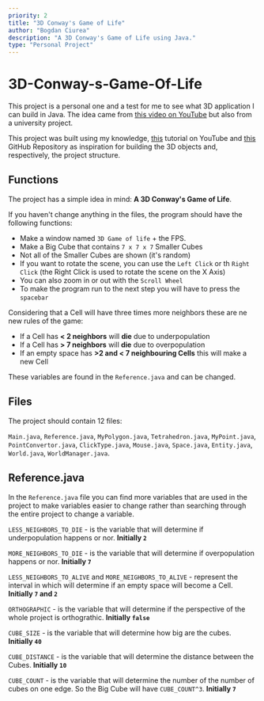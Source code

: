 ```yaml
---
priority: 2
title: "3D Conway's Game of Life"
author: "Bogdan Ciurea"
description: "A 3D Conway's Game of Life using Java."
type: "Personal Project"
---
```


# 3D-Conway-s-Game-Of-Life

This project is a personal one and a test for me to see what 3D application I can build in Java. The idea came from [this video on YouTube](https://www.youtube.com/watch?v=dQJ5aEsP6Fs) but also from a university project.

This project was built using my knowledge, [this](https://www.youtube.com/watch?v=DQedlivHAPc&list=PLgRPwj3No0VLXFoqYnL2aYhczXB2qwKvp) tutorial on YouTube and [this](https://github.com/HexagonNico/Conway-Game-of-Life) GitHub Repository as inspiration for building the 3D objects and, respectively, the project structure.

## Functions

The project has a simple idea in mind: **A 3D Conway's Game of Life**.

If you haven't change anything in the files, the program should have the following functions:

- Make a window named `3D Game of life` + the FPS.
- Make a Big Cube that contains `7 x 7 x 7` Smaller Cubes
- Not all of the Smaller Cubes are shown (it's random)
- If you want to rotate the scene, you can use the `Left Click` or th `Right Click` (the Right Click is used to rotate the scene on the X Axis)
- You can also zoom in or out with the `Scroll Wheel`
- To make the program run to the next step you will have to press the `spacebar`

Considering that a Cell will have three times more neighbors these are ne new rules of the game:

- If a Cell has **< 2 neighbors** will **die** due to underpopulation
- If a Cell has **> 7 neighbors** will **die** due to overpopulation
- If an empty space has **>2 and < 7 neighbouring Cells** this will make a new Cell

These variables are found in the `Reference.java` and can be changed.

## Files

The project should contain 12 files:

`Main.java`, `Reference.java`, `MyPolygon.java`, `Tetrahedron.java`, `MyPoint.java`, `PointConvertor.java`, `ClickType.java`, `Mouse.java`, `Space.java`, `Entity.java`, `World.java`, `WorldManager.java`.

## Reference.java

In the `Reference.java` file you can find more variables that are used in the project to make variables easier to change rather than searching through the entire project to change a variable.

`LESS_NEIGHBORS_TO_DIE` - is the variable that will determine if underpopulation happens or nor. **Initially `2`**

`MORE_NEIGHBORS_TO_DIE` - is the variable that will determine if overpopulation happens or nor. **Initially `7`**

`LESS_NEIGHBORS_TO_ALIVE` and `MORE_NEIGHBORS_TO_ALIVE` - represent the interval in which will determine if an empty space will become a Cell. **Initially `7` and `2`**

`ORTHOGRAPHIC` - is the variable that will determine if the perspective of the whole project is orthograthic. **Initially `false`**

`CUBE_SIZE` - is the variable that will determine how big are the cubes. **Initially `40`**

`CUBE_DISTANCE` - is the variable that will determine the distance between the Cubes. **Initially `10`**

`CUBE_COUNT` - is the variable that will determine the number of the number of cubes on one edge. So the Big Cube will have `CUBE_COUNT^3`. **Initially `7`**
